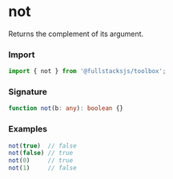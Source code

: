 # not

Returns the complement of its argument.

### Import

```typescript copy
import { not } from '@fullstacksjs/toolbox';
```

### Signature

```typescript copy
function not(b: any): boolean {}
```

### Examples

```typescript copy
not(true)  // false
not(false) // true
not(0)     // true
not(1)     // false
```
